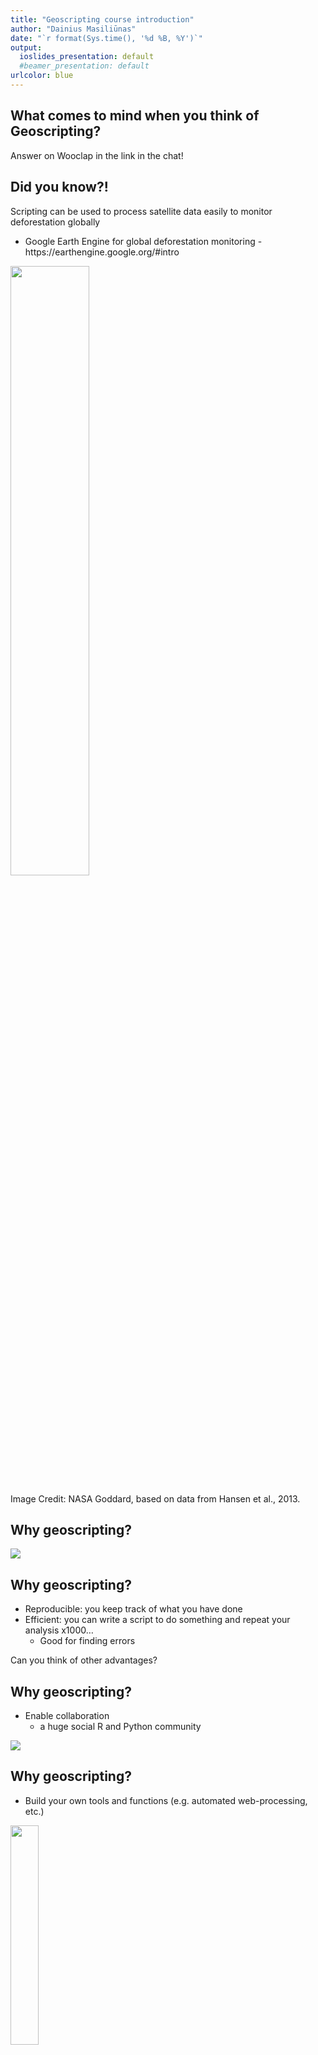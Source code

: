 ```yaml
---
title: "Geoscripting course introduction"
author: "Dainius Masiliūnas"
date: "`r format(Sys.time(), '%d %B, %Y')`"
output:
  ioslides_presentation: default
  #beamer_presentation: default
urlcolor: blue
---
```


## What comes to mind when you think of Geoscripting?

Answer on Wooclap in the link in the chat!

## Did you know?!

Scripting can be used to process satellite data easily to monitor deforestation globally

- Google Earth Engine for global deforestation monitoring
      - https://earthengine.google.org/#intro

![](figs/forest-cover-global.png){width=50%}

Image Credit: NASA Goddard, based on data from Hansen et al., 2013.

## Why geoscripting?

![](figs/solve-cool-problems.png)

## Why geoscripting?

- Reproducible: you keep track of what you have done 
- Efficient: you can write a script to do something and repeat your analysis x1000... 
  - Good for finding errors

Can you think of other advantages?

## Why geoscripting?

-  Enable collaboration
    - a huge social R and Python community
    
![](figs/facebook.png)

## Why geoscripting?

- Build your own tools and functions (e.g. automated web-processing, etc.)

![](figs/16199604.jpg){width=30%}

[See demos on the course website!](https://geoscripting-wur.github.io/Scripting4Geo/#why-scripting)

## What is a scripting (interpreted) language?

## What  is a scripting language?

- A scripting language can interpret and automate the execution of tasks, instead of clicking!!!
- A scripting language is the glue, between different commands, functions, and objectives without the need to compile it for each OS (e.g. windows)
- This is different from a compiled language like C/C++/Fortran 
    - these are languages that need to compile the whole program/app first.

## Compiling

Passing the source code through a compiler, which translates the `high-level language` instructions into an `exe`.

```r
library(png)
library(grid)
img <- readPNG("figs/traditionalCompiler.png")
grid.raster(img)
```

## The main scripting languages for GIS and Remote sensing currently are: 

- R
- Python
- Julia
- GRASS (functions are also included in QGIS)
- JavaScript (geoweb scripting)
- Matlab
- IDL (ENVI)
- ...

## Python versus R

- Python is a general purpose programming language, stronger in deep learning
- R is easier to use and is particularly strong in statistical computing and visualisation
- Syntactic differences between R and Python can be confusing
- There are many R and Python packages for spatial analyses

![](figs/RPythonS.png)

## R packages
![](figs/worldcloudRpackage.png)

## Many programs have support for Python & R

e.g.:
 
 - QGIS
 - GRASS
 - PostGIS

## ...Cliffhanger!

How will you learn about all that in the course? Find out after this 5-minute break!

![](figs/cliffhanger.jpg){width=70%}

## The Geoscripting course

Goal:

- Scripting to solve spatial challenges!
- **Learn by doing**
- **Learn how to keep on learning**


A team of `R` & `Python` experts who use geo-scripting languages 
every day helped to develop this course

## Who are we?

- Course coordinator: Dainius Masiliūnas
- Lecturer: Arno Timmer
- Teaching assistants: Elina Kreuzberg, Zoi Gutschke, Jacotte Monroe, Yelle Vosteen, Friedrich Röseler
- Guest lecturers: Robert Masolele, Nandika Tsendbazar, Sietse van der Woude, Laura Cue la Rosa

## Geoscripting learning objectives

- Demonstrate scripting skills by writing clear, documented, and reproducible scripts to read, write and visualise spatial data 
- Apply version control supporting effective collaboration in a team 
- Use documentation, search tools, and contribute to discussion platforms with reproducible examples as an aid to solve scripting challenges effectively 
- Be willing to use and create open-source software with an appropriate software license 
- Combine functions from novel libraries to efficiently process spatial data 
- Create an integrated software project that solves a spatial challenge 

## Course concept

Flipped Classroom concept:

![](figs/flipping-the-classroom.jpg)

* Experts from companies, research institutes and 
university will present (guest presentations)

## How will we learn all that?

![](figs/big-picture.svg){width=70%}
<!-- Uncomment below for PDF, above for HTML
![](figs/big-picture_svg-tex.pdf)-->

## What we will do every two days

* Monday & Wednesday (Mondays shifted 1.5 hours later):
  * 14:00 – 14:45: 	Guest presentation and/or plenary discussion session about tutorial and exercise 
  * 14:45 – 15:30:	Review of exercise from day before: feedback from the teachers, best solutions, and common mistakes; introduction to the tutorial of today 
  * 15:30 – 17:10: 	Follow tutorial and answer questions (individually, self-study); finish peer review of exercise or assignment from the previous day 
* Tuesday & Thursday:
  * 14:00 – 17:00: 	Work on exercise (in pairs, teaching assistants available), submission via CodeGrade in Brightspace
* Friday: assignments/project preparation work/exam

## Deliverables

* Practice exercises: in pairs, not graded, but peer reviewed; assignments and exam are very similar, so good practice!
* Graded assignments: in pairs, graded (**20%**) and peer reviewed; peer review is graded too!
* Exam: individual assignment, graded (**30%**), **not** peer reviewed but receive feedback from autotests, mostly practice.
* Final project: in groups of four, graded (**50%**) and peer reviewed.
  * Choose a geoscripting topic feasible within 7 half-days

Starter material will be made available for each group/person on GitLab: [https://git.wur.nl/geoscripting-2023-september](https://git.wur.nl/geoscripting-2023-september).
Every change in the starter is automatically submitted to Brightspace (CodeGrade), rubrics and automatic feedback is available there.

## Team work & helping each other

- Log into GitLab and set up 2-factor authentication: [https://git.wur.nl/-/profile/account](https://git.wur.nl/-/profile/account)
- Set up teams of two:
  - Create or join a group on Brightspace > Deliverables > Practice exercises > Exercise 1
  - For project work, you will work in groups of 4, which we will set based on your chosen topics

<div class="centered">
![](figs/teamwork.jpeg)
</div>

## Heeelp!

Confused?! Always start in Microsoft Teams!

- Announcements in the General channel!
- If you like, you can create a new channel for your team's internal communication
- Tabs at the top link to all content!
- Support in the Support channel! Or raising your hand/using a sticker in class.
- Offline support on the Brightspace discussion forum!

## What we will do next

* Today (Aurora):
  * 15:40 - 17:20: this presentation
  * 17:20 - 18:50: Self-study ([geoscripting-wur.github.io](https://geoscripting-wur.github.io))
* Tomorrow (Aurora):
  * 14:00 - **17:00**: Use git to submit your thoughts on what you would like to work on during the course
  * 16:00 - 16:30: Demo on how to use CodeGrade
* Wednesday (Orion B4007):
  * 14:00 - 14:45: Discussion about the first exercise
  * 15:00 - 15:30: Presentation about Git
  * Rest of the day: self-study Bash tutorial, finish peer review  of the previous exercise by the end of the day

Deadlines are always **hard**!

## Peer review

- When you do peer review, check the exercise of the day on Brightspace.
- You get access to the solution of the teams you are supposed to review.
- Review according to the rubric on Brightspace (CodeGrade) and the exercise/assignment description.
  - You can use in-line comments and general comments.
  - Don't review the review.
  - In upcoming exercises, reproducibility is a prerequisite!

## Summary

* Geoscripting is an essential skill in research, as well as highly sought-after in the industry
* Scripting saves you time in the long run
* Geoscripting is an intensive, whole-day course where you learn best by doing
* Deliverables are all practice, little theory!
* Mind the deadlines, and don't forget to review others!

## Learning outcomes of the rest of today and tomorrow:

- Getting started with Linux, Git
- Submit an exercise to CodeGrade!
- Think of the project topic

## Questions?

<!--- What is a "reproducible script"?

## Reproducibility

![](figs/rep_sci_cover.png)-->

<!--
```r
if (!file.exists(fn <- "figs/worldcloudRpackage.png")) {
    fn <- "figs/worldcloudRpackage.png"
    require(XML)
    require(tm)
    require(wordcloud)
    require(RColorBrewer)
    u = "http://cran.r-project.org/web/packages/available_packages_by_date.html"
    t = readHTMLTable(u)[[1]]
    ap.corpus <- Corpus(DataframeSource(data.frame(as.character(t[,3]))))
    ap.corpus <- tm_map(ap.corpus, removePunctuation)
    # ap.corpus <- tm_map(ap.corpus, tolower)
    #  txt.corpus <- tm_map(txt.corpus, tolower)
    # must be changed to
    ap.corpus <- tm_map(ap.corpus, content_transformer(tolower))
    ap.corpus <- tm_map(ap.corpus, function(x) removeWords(x, stopwords("english")))
    ap.tdm <- TermDocumentMatrix(ap.corpus)
    ap.m <- as.matrix(ap.tdm)
    ap.v <- sort(rowSums(ap.m),decreasing=TRUE)
    ap.d <- data.frame(word = names(ap.v),freq=ap.v)
    table(ap.d$freq)
    pal2 <- brewer.pal(8,"Dark2")
    png(fn, width=1280, height=800)
    wordcloud(ap.d$word,ap.d$freq, scale=c(8,.2),min.freq=3,
    max.words=Inf, random.order=FALSE, rot.per=.15, colors=pal2)
    dev.off()    
}
```
-->
